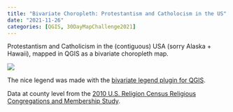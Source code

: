 ```yaml
---
title: "Bivariate Choropleth: Protestantism and Catholocism in the US"
date: "2021-11-26"
categories: [QGIS, 30DayMapChallenge2021]
---
```


Protestantism and Catholicism in the (contiguous) USA (sorry Alaska + Hawaii), mapped in QGIS as a bivariate choropleth map.

![](images/Protestantism-Catholicism.png)

The nice legend was made with the [bivariate legend plugin for QGIS](https://plugins.qgis.org/plugins/BivariateLegend/).

Data at county level from the [2010 U.S. Religion Census Religious Congregations and Membership Study](https://doi.org/10.17605/OSF.IO/QUN29).
